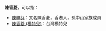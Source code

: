 '''陳香菱'''，可以指：
*[[陳粹芬|陳粹芬]]：又名陳香菱，香港人，孫中山家族成員
*[[陳香菱_(模特兒)|陳香菱 (模特兒)]]：台灣模特兒

{{Disambiguation|X|Cat=三字陈姓人名消歧义}}